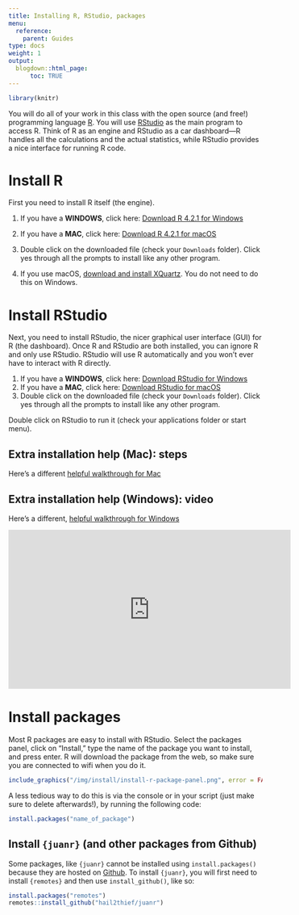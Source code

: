 ```yaml
---
title: Installing R, RStudio, packages
menu:
  reference:
    parent: Guides
type: docs
weight: 1
output:
  blogdown::html_page:
      toc: TRUE
---
```


```r
library(knitr)
```

You will do all of your work in this class with the open source (and free!) programming language [R](https://cran.r-project.org/). You will use [RStudio](https://www.rstudio.com/) as the main program to access R. Think of R as an engine and RStudio as a car dashboard—R handles all the calculations and the actual statistics, while RStudio provides a nice interface for running R code.



# Install R

First you need to install R itself (the engine).

1. If you have a **WINDOWS**, click here: [Download R 4.2.1 for Windows](https://cran.r-project.org/bin/windows/base/R-4.2.1-win.exe)
2. If you have a **MAC**, click here: [Download R 4.2.1 for macOS](https://cran.r-project.org/bin/macosx/base/R-4.2.1.pkg)
3. Double click on the downloaded file (check your `Downloads` folder). Click yes through all the prompts to install like any other program.

4. If you use macOS, [download and install XQuartz](https://www.xquartz.org/). You do not need to do this on Windows.


# Install RStudio

Next, you need to install RStudio, the nicer graphical user interface (GUI) for R (the dashboard). Once R and RStudio are both installed, you can ignore R and only use RStudio. RStudio will use R automatically and you won't ever have to interact with R directly.

1. If you have a **WINDOWS**, click here: [Download RStudio for Windows](https://download1.rstudio.org/desktop/windows/RStudio-2022.07.1-554.exe)
2. If you have a **MAC**, click here: [Download RStudio for macOS](https://download1.rstudio.org/desktop/macos/RStudio-2022.07.1-554.dmg)
3. Double click on the downloaded file (check your `Downloads` folder). Click yes through all the prompts to install like any other program.

Double click on RStudio to run it (check your applications folder or start menu).



## Extra installation help (Mac): steps

Here's a different [helpful walkthrough for Mac](https://scribehow.com/shared/Google_Workflow__ivjLMJ3_SIaV9LDOwaxQHQ)



## Extra installation help (Windows): video


Here's a different, [helpful walkthrough for Windows](https://www.youtube.com/watch?v=TFGYlKvQEQ4)


<iframe width="560" height="315" src="https://www.youtube.com/embed/TFGYlKvQEQ4" title="YouTube video player" frameborder="0" allow="accelerometer; autoplay; clipboard-write; encrypted-media; gyroscope; picture-in-picture" allowfullscreen></iframe>


# Install packages

Most R packages are easy to install with RStudio. Select the packages panel, click on "Install," type the name of the package you want to install, and press enter. R will download the package from the web, so make sure you are connected to wifi when you do it. 


```r
include_graphics("/img/install/install-r-package-panel.png", error = FALSE)
```


A less tedious way to do this is via the console or in your script (just make sure to delete afterwards!), by running the following code:

```r
install.packages("name_of_package")
```


## Install `{juanr}` (and other packages from Github)


Some packages, like `{juanr}` cannot be installed using `install.packages()` because they are hosted on [Github](https://github.com/). To install `{juanr}`, you will first need to install `{remotes}` and then use `install_github()`, like so:


```r
install.packages("remotes")
remotes::install_github("hail2thief/juanr")
```


